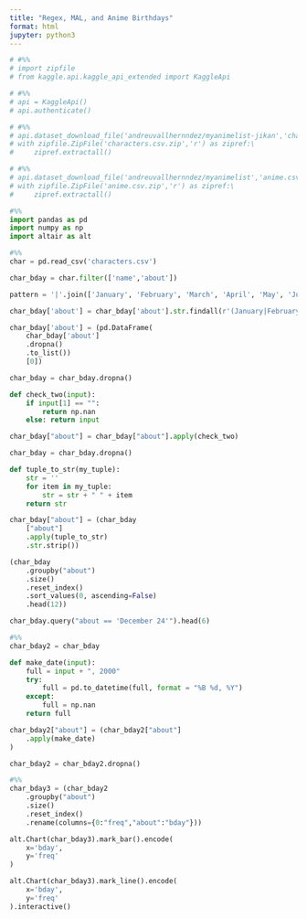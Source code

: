 ```yaml
---
title: "Regex, MAL, and Anime Birthdays"
format: html
jupyter: python3
---
```




```python
# #%%
# import zipfile
# from kaggle.api.kaggle_api_extended import KaggleApi

# #%%
# api = KaggleApi()
# api.authenticate() 

# #%%
# api.dataset_download_file('andreuvallhernndez/myanimelist-jikan','characters.csv')
# with zipfile.ZipFile('characters.csv.zip','r') as zipref:\
#     zipref.extractall()

# #%%
# api.dataset_download_file('andreuvallhernndez/myanimelist','anime.csv')
# with zipfile.ZipFile('anime.csv.zip','r') as zipref:\
#     zipref.extractall()
```

```python
#%%
import pandas as pd
import numpy as np
import altair as alt

#%%
char = pd.read_csv('characters.csv')

char_bday = char.filter(['name','about'])

pattern = '|'.join(['January', 'February', 'March', 'April', 'May', 'June', 'July','August', 'September', 'October', 'November', 'December'])

char_bday['about'] = char_bday['about'].str.findall(r'(January|February|March|April|May|June|July|August|September|October|November|December).([0-9][0-9])?')

char_bday['about'] = (pd.DataFrame(
    char_bday['about']
    .dropna()
    .to_list())
    [0])

char_bday = char_bday.dropna()

def check_two(input):
    if input[1] == "":
        return np.nan
    else: return input

char_bday["about"] = char_bday["about"].apply(check_two)

char_bday = char_bday.dropna()

def tuple_to_str(my_tuple):
    str = ''
    for item in my_tuple:
        str = str + " " + item
    return str

char_bday["about"] = (char_bday
    ["about"]
    .apply(tuple_to_str)
    .str.strip())

(char_bday
    .groupby("about")
    .size()
    .reset_index()
    .sort_values(0, ascending=False)
    .head(12))

char_bday.query("about == 'December 24'").head(6)

#%%
char_bday2 = char_bday

def make_date(input):
    full = input + ", 2000"
    try:
        full = pd.to_datetime(full, format = "%B %d, %Y")
    except:
        full = np.nan
    return full

char_bday2["about"] = (char_bday2["about"]
    .apply(make_date)
)

char_bday2 = char_bday2.dropna()

#%%
char_bday3 = (char_bday2
    .groupby("about")
    .size()
    .reset_index()
    .rename(columns={0:"freq","about":"bday"}))

alt.Chart(char_bday3).mark_bar().encode(
    x='bday',
    y='freq'
)

alt.Chart(char_bday3).mark_line().encode(
    x='bday',
    y='freq'
).interactive()
```



```python

```
